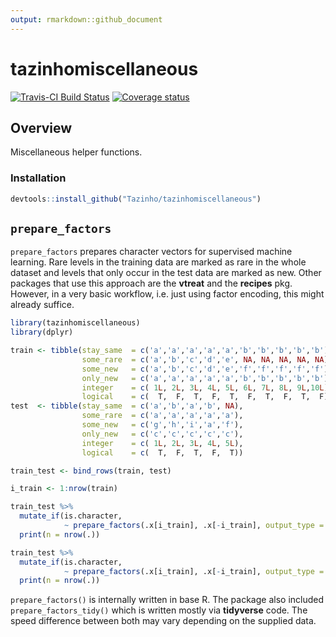 ```yaml
---
output: rmarkdown::github_document
---
```


# tazinhomiscellaneous

[![Travis-CI Build Status](https://travis-ci.org/Tazinho/tazinhomiscellaneous.svg?branch=master)](https://travis-ci.org/Tazinho/tazinhomiscellaneous) [![Coverage status](https://codecov.io/gh/Tazinho/tazinhomiscellaneous/branch/master/graph/badge.svg)](https://codecov.io/github/Tazinho/tazinhomiscellaneous?branch=master)

## Overview

Miscellaneous helper functions.

### Installation

```r
devtools::install_github("Tazinho/tazinhomiscellaneous")
```

## `prepare_factors`

`prepare_factors` prepares character vectors for supervised machine learning. Rare levels in the training data are marked as rare in the whole dataset and levels that only occur in the test data are marked as new. Other packages that use this approach are the **vtreat** and the **recipes** pkg. However, in a very basic workflow, i.e. just using factor encoding, this might already suffice.

```r
library(tazinhomiscellaneous)
library(dplyr)

train <- tibble(stay_same  = c('a','a','a','a','a','b','b','b','b','b'),
                some_rare  = c('a','b','c','d','e', NA, NA, NA, NA, NA),
                some_new   = c('a','b','c','d','e','f','f','f','f','f'),
                only_new   = c('a','a','a','a','a','b','b','b','b','b'),
                integer    = c( 1L, 2L, 3L, 4L, 5L, 6L, 7L, 8L, 9L,10L),
                logical    = c(  T,  F,  T,  F,  T,  F,  T,  F,  T,  F))
test  <- tibble(stay_same  = c('a','b','a','b', NA),
                some_rare  = c('a','a','a','a','a'),
                some_new   = c('g','h','i','a','f'),
                only_new   = c('c','c','c','c','c'),
                integer    = c( 1L, 2L, 3L, 4L, 5L),
                logical    = c(  T,  F,  T,  F,  T))

train_test <- bind_rows(train, test)

i_train <- 1:nrow(train)

train_test %>% 
  mutate_if(is.character,
            ~ prepare_factors(.x[i_train], .x[-i_train], output_type = "character")) %>% 
  print(n = nrow(.))

train_test %>% 
  mutate_if(is.character,
            ~ prepare_factors(.x[i_train], .x[-i_train], output_type = "integer")) %>% 
  print(n = nrow(.))
```

`prepare_factors()` is internally written in base R. The package also included `prepare_factors_tidy()` which is written mostly via **tidyverse** code. The speed difference between both may vary depending on the supplied data.
